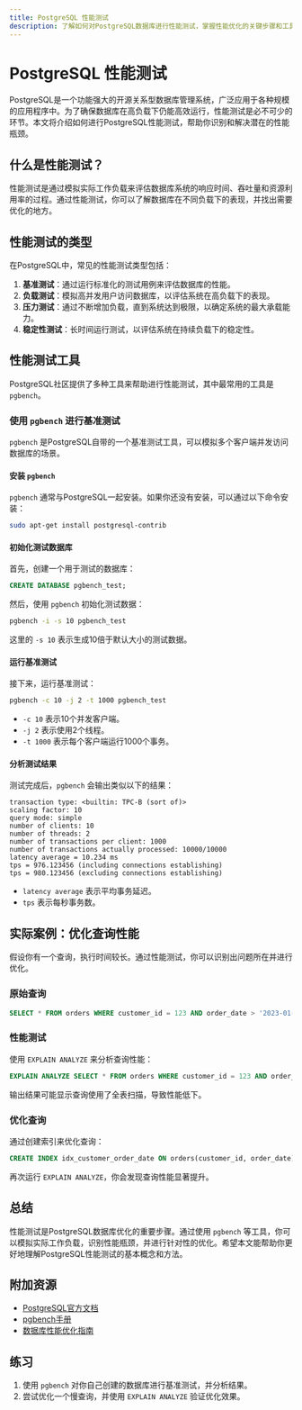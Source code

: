 ```yaml
---
title: PostgreSQL 性能测试
description: 了解如何对PostgreSQL数据库进行性能测试，掌握性能优化的关键步骤和工具。
---
```


# PostgreSQL 性能测试

PostgreSQL是一个功能强大的开源关系型数据库管理系统，广泛应用于各种规模的应用程序中。为了确保数据库在高负载下仍能高效运行，性能测试是必不可少的环节。本文将介绍如何进行PostgreSQL性能测试，帮助你识别和解决潜在的性能瓶颈。

## 什么是性能测试？

性能测试是通过模拟实际工作负载来评估数据库系统的响应时间、吞吐量和资源利用率的过程。通过性能测试，你可以了解数据库在不同负载下的表现，并找出需要优化的地方。

## 性能测试的类型

在PostgreSQL中，常见的性能测试类型包括：

1. **基准测试**：通过运行标准化的测试用例来评估数据库的性能。
2. **负载测试**：模拟高并发用户访问数据库，以评估系统在高负载下的表现。
3. **压力测试**：通过不断增加负载，直到系统达到极限，以确定系统的最大承载能力。
4. **稳定性测试**：长时间运行测试，以评估系统在持续负载下的稳定性。

## 性能测试工具

PostgreSQL社区提供了多种工具来帮助进行性能测试，其中最常用的工具是 `pgbench`。

### 使用 `pgbench` 进行基准测试

`pgbench` 是PostgreSQL自带的一个基准测试工具，可以模拟多个客户端并发访问数据库的场景。

#### 安装 `pgbench`

`pgbench` 通常与PostgreSQL一起安装。如果你还没有安装，可以通过以下命令安装：

```bash
sudo apt-get install postgresql-contrib
```

#### 初始化测试数据库

首先，创建一个用于测试的数据库：

```sql
CREATE DATABASE pgbench_test;
```

然后，使用 `pgbench` 初始化测试数据：

```bash
pgbench -i -s 10 pgbench_test
```

这里的 `-s 10` 表示生成10倍于默认大小的测试数据。

#### 运行基准测试

接下来，运行基准测试：

```bash
pgbench -c 10 -j 2 -t 1000 pgbench_test
```

- `-c 10` 表示10个并发客户端。
- `-j 2` 表示使用2个线程。
- `-t 1000` 表示每个客户端运行1000个事务。

#### 分析测试结果

测试完成后，`pgbench` 会输出类似以下的结果：

```plaintext
transaction type: <builtin: TPC-B (sort of)>
scaling factor: 10
query mode: simple
number of clients: 10
number of threads: 2
number of transactions per client: 1000
number of transactions actually processed: 10000/10000
latency average = 10.234 ms
tps = 976.123456 (including connections establishing)
tps = 980.123456 (excluding connections establishing)
```

- `latency average` 表示平均事务延迟。
- `tps` 表示每秒事务数。

## 实际案例：优化查询性能

假设你有一个查询，执行时间较长。通过性能测试，你可以识别出问题所在并进行优化。

### 原始查询

```sql
SELECT * FROM orders WHERE customer_id = 123 AND order_date > '2023-01-01';
```

### 性能测试

使用 `EXPLAIN ANALYZE` 来分析查询性能：

```sql
EXPLAIN ANALYZE SELECT * FROM orders WHERE customer_id = 123 AND order_date > '2023-01-01';
```

输出结果可能显示查询使用了全表扫描，导致性能低下。

### 优化查询

通过创建索引来优化查询：

```sql
CREATE INDEX idx_customer_order_date ON orders(customer_id, order_date);
```

再次运行 `EXPLAIN ANALYZE`，你会发现查询性能显著提升。

## 总结

性能测试是PostgreSQL数据库优化的重要步骤。通过使用 `pgbench` 等工具，你可以模拟实际工作负载，识别性能瓶颈，并进行针对性的优化。希望本文能帮助你更好地理解PostgreSQL性能测试的基本概念和方法。

## 附加资源

- [PostgreSQL官方文档](https://www.postgresql.org/docs/)
- [pgbench手册](https://www.postgresql.org/docs/current/pgbench.html)
- [数据库性能优化指南](https://www.postgresql.org/docs/current/performance-tips.html)

## 练习

1. 使用 `pgbench` 对你自己创建的数据库进行基准测试，并分析结果。
2. 尝试优化一个慢查询，并使用 `EXPLAIN ANALYZE` 验证优化效果。
